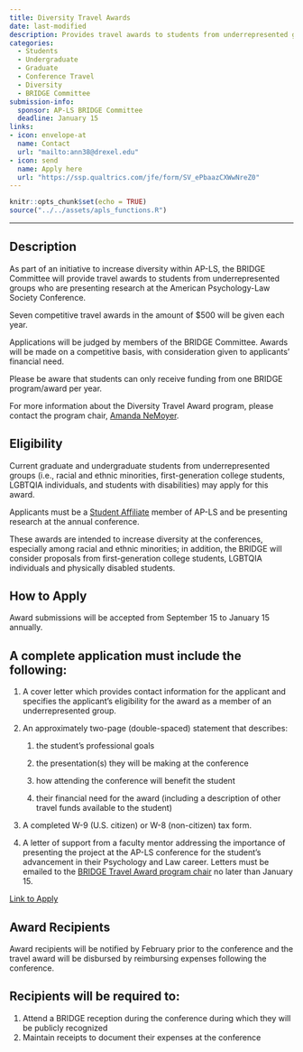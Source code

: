 ```yaml
---
title: Diversity Travel Awards
date: last-modified
description: Provides travel awards to students from underrepresented groups who are presenting research at the American Psychology-Law Society Conference. 
categories: 
  - Students
  - Undergraduate
  - Graduate
  - Conference Travel
  - Diversity
  - BRIDGE Committee
submission-info:
  sponsor: AP-LS BRIDGE Committee
  deadline: January 15
links:
- icon: envelope-at
  name: Contact
  url: "mailto:ann38@drexel.edu"
- icon: send
  name: Apply here
  url: "https://ssp.qualtrics.com/jfe/form/SV_ePbaazCXWwNreZ0"
---
```


```r
knitr::opts_chunk$set(echo = TRUE)
source("../../assets/apls_functions.R")
```

<hr>


:::{.panel-tabset}

## Description

As part of an initiative to increase diversity within AP-LS, the BRIDGE Committee will provide travel awards to students from underrepresented groups who are presenting research at the American Psychology-Law Society Conference.

Seven competitive travel awards in the amount of $500 will be given each year.

Applications will be judged by members of the BRIDGE Committee. Awards will be made on a competitive basis, with consideration given to applicants' financial need.

::: callout-caution
Please be aware that students can only receive funding from one BRIDGE program/award per year.

For more information about the Diversity Travel Award program, please contact the program chair, [Amanda NeMoyer](mailto:ann38@drexel.edu).

:::

## Eligibility

Current graduate and undergraduate students from underrepresented groups (i.e., racial and ethnic minorities, first-generation college students, LGBTQIA individuals, and students with disabilities) may apply for this award.

Applicants must be a [Student Affiliate]("../../membership/membership.qmd") member of AP-LS and be presenting research at the annual conference.

:::{.callout-note} 
These awards are intended to increase diversity at the conferences, especially among racial and ethnic minorities; in addition, the BRIDGE will consider proposals from first-generation college students, LGBTQIA individuals and physically disabled students. 
:::

## How to Apply

Award submissions will be accepted from September 15 to January 15 annually.

::: callout-tip
## A complete application must include the following:

1.  A cover letter which provides contact information for the applicant and specifies the applicant's eligibility for the award as a member of an underrepresented group.

2.  An approximately two-page (double-spaced) statement that describes:

    1.  the student's professional goals

    2.  the presentation(s) they will be making at the conference

    3.  how attending the conference will benefit the student

    4.  their financial need for the award (including a description of other travel funds available to the student)

3.  A completed W-9 (U.S. citizen) or W-8 (non-citizen) tax form.

4.  A letter of support from a faculty mentor addressing the importance of presenting the project at the AP-LS conference for the student's advancement in their Psychology and Law career. Letters must be emailed to the [BRIDGE Travel Award program chair](https://www.apadivisions.org/division-41/leadership/committees/representation-inclusion-diversity) no later than January 15.
:::

<a class="btn btn-primary" href="https://ssp.qualtrics.com/jfe/form/SV_ePbaazCXWwNreZ0" role="button">Link to Apply</a>

## Award Recipients

Award recipients will be notified by February prior to the conference and the travel award will be disbursed by reimbursing expenses following the conference.

::: {callout-note}
## Recipients will be required to:

1.  Attend a BRIDGE reception during the conference during which they will be publicly recognized
2.  Maintain receipts to document their expenses at the conference
:::

:::
